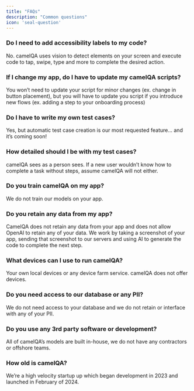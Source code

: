 ```yaml
---
title: "FAQs"
description: "Common questions"
icon: 'seal-question'
---
```

### Do I need to add accessibility labels to my code?
No. camelQA uses vision to detect elements on your screen and execute code to tap, swipe, type and more to complete the desired action. 


### If I change my app, do I have to update my camelQA scripts?
You won’t need to update your script for minor changes (ex. change in button placement), but you will have to update you script if you introduce new flows (ex. adding a step to your onboarding process)


### Do I have to write my own test cases?
Yes, but automatic test case creation is our most requested feature… and it’s coming soon!


### How detailed should I be with my test cases?
camelQA sees as a person sees. If a new user wouldn’t know how to complete a task without steps, assume camelQA will not either.


### Do you train camelQA on my app?
We do not train our models on your app.


### Do you retain any data from my app?
CamelQA does not retain any data from your app and does not allow OpenAI to retain any of your data. We work by taking a screenshot of your app, sending that screenshot to our servers and using AI to generate the code to complete the next step. 


### What devices can I use to run camelQA?
Your own local devices or any device farm service. camelQA does not offer devices.


### Do you need access to our database or any PII?
We do not need access to your database and we do not retain or interface with any of your PII.


### Do you use any 3rd party software or development?
All of camelQA’s models are built in-house, we do not have any contractors or offshore teams.


### How old is camelQA?
We’re a high velocity startup up which began development in 2023 and launched in February of 2024.

